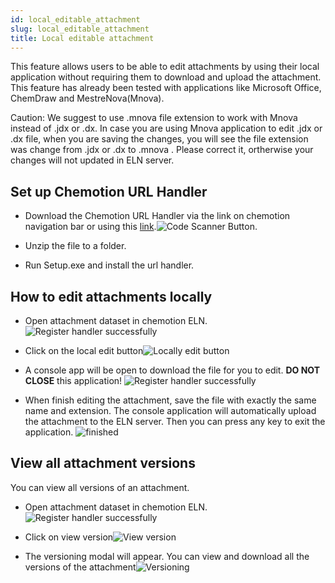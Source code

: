 ```yaml
---
id: local_editable_attachment
slug: local_editable_attachment
title: Local editable attachment
---
```


This feature allows users to be able to edit attachments by using their local application without requiring them to download and upload the attachment.
This feature has already been tested with applications like Microsoft Office, ChemDraw and MestreNova(Mnova).

Caution:
We suggest to use .mnova file extension to work with Mnova instead of .jdx or .dx.
In case you are using Mnova application to edit .jdx or .dx file, when you are saving the changes, you will see the
file extension was change from .jdx or .dx to .mnova . Please correct it, ortherwise your changes will not updated in ELN server.

## Set up Chemotion URL Handler

- Download the Chemotion URL Handler via the link on chemotion navigation bar or using this [link](https://github.com/Allenskywalker92/ChemotionURIHandler/tree/main/ChemotionURLHandler/Release).![Code Scanner Button](/img/locally_editable_attachment/url_handler_download.png). 

- Unzip the file to a folder.

- Run Setup.exe and install the url handler.

## How to edit attachments locally

- Open attachment dataset in chemotion ELN. ![Register handler successfully](/img/locally_editable_attachment/attachment.PNG)

- Click on the local edit button![Locally edit button](/img/locally_editable_attachment/edit_button.PNG)

- A console app will be open to download the file for you to edit. <b>DO NOT CLOSE</b> this application! ![Register handler successfully](/img/locally_editable_attachment/downloading_file.PNG)

- When finish editing the attachment, save the file with exactly the same name and extension. The console application will automatically upload the attachment to the ELN server. Then you can press any key to exit the application.
 ![finished](/img/locally_editable_attachment/finished.PNG)

## View all attachment versions

You can view all versions of an attachment.

- Open attachment dataset in chemotion ELN. ![Register handler successfully](/img/locally_editable_attachment/attachment.PNG)

- Click on view version![View version](/img/locally_editable_attachment/view_version.PNG)

- The versioning modal will appear. You can view and download all the versions of the attachment![Versioning](/img/locally_editable_attachment/Versioning.PNG)